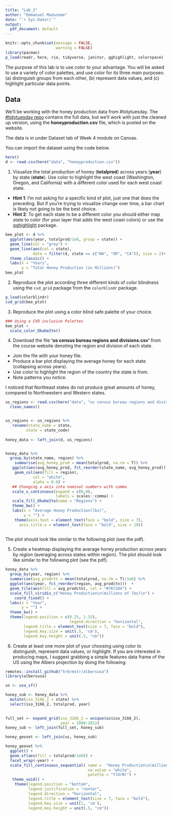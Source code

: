 ```yaml
---
title: "Lab_2"
author: "Emmanuel Maduneme"
date: "`r Sys.Date()`"
output:
  pdf_document: default
---
```


```r
knitr::opts_chunk$set(message = FALSE,
                      warning = FALSE)
library(pacman)
p_load(readr, here, rio, tidyverse, janitor, gghighlight, colorspace)
```

The purpose of this lab is to use color to your advantage. You will be asked to use a variety of color palettes, and use color for its three main purposes: (a) distinguish groups from each other, (b) represent data values, and (c) highlight particular data points.

## Data

We’ll be working with the honey production data from #tidytuesday. The [#tidytuesday repo](https://github.com/rfordatascience/tidytuesday/tree/master/data/2018/2018-05-21) contains the full data, but we’ll work with just the cleaned up version, using the **honeyproduction.csv** file, which is posted on the website.

The data is in under Dataset tab of Week 4 module on Canvas.

You can import the dataset using the code below.

```r
here()
d <- read.csv(here("data", "honeyproduction.csv"))

```

1. Visualize the total production of honey (**totalprod**) across years (**year**) by state (**state**). Use color to highlight the west coast (Washington, Oregon, and California) with a different color used for each west coast state.
  + **Hint 1**: I'm not asking for a specific kind of plot, just one that does the preceding. But if you're trying to visualize change over time, a bar chart is likely not going to be the best choice.
  + **Hint 2**: To get each state to be a different color you should either map state to color (for your layer that adds the west coast colors) or use the [gghighlight](https://yutannihilation.github.io/gghighlight/index.html) package.
  
```r
bee_plot <- d %>% 
  ggplot(aes(year, totalprod/1e6, group = state)) +
  geom_line(col = "grey") +
  geom_line(aes(col = state),
            data = filter(d, state == c("WA", "OR", "CA")), size = 2)+
  theme_classic() +
  labs(x = "Years",
       y = "Total Honey Production (in Millions)")
bee_plot
```


2. Reproduce the plot according three different kinds of color blindness using the `cvd_grid` package from the `colorblindr` package.

```r
p_load(colorblindr)
cvd_grid(bee_plot)

```

3. Reproduce the plot using a color blind safe palette of your choice. 
```r
### Using a CVD inclusive Palettes
bee_plot +
  scale_color_OkabeIto()
```


4. Download the file **'us census bureau regions and divisions.csv'** from the course website denoting the region and division of each state. 
  + Join the file with your honey file. 
  + Produce a bar plot displaying the average honey for each state (collapsing across years). 
  + Use color to highlight the region of the country the state is from. 
  + Note patterns you notice. 
  
  I noticed that Northeast states do not produce great amounts of honey, compared to Northwestern and Western states. 
  
```r
us_regions <- read.csv(here("data", "us census bureau regions and divisions.csv")) %>% 
  clean_names()


us_regions <- us_regions %>% 
   rename(state_name = state,
         state = state_code)
 
honey_data <- left_join(d, us_regions)


honey_data %>% 
  group_by(state_name, region) %>% 
    summarise(avg_honey_prod = mean(totalprod, na.rm = T)) %>% 
   ggplot(aes(avg_honey_prod, fct_reorder(state_name, avg_honey_prod))) +
    geom_col(aes(fill = region),
            col = "white",
            alpha = 0.8) +
   ## Changing x axis into nominal numbers with comma
   scale_x_continuous(expand = c(0,0), 
                      labels = scales::comma) +
   scale_fill_OkabeIto(name = "Regions") +
   theme_bw() +
   labs(x = "Average Honey Production(lbs)",
        y = "") +
    theme(axis.text = element_text(face = "bold", size = 7),
      axis.title.x = element_text(face = "bold", size = 10)) 
   
```

The plot should look like similar to the following plot (see the pdf).

5. Create a heatmap displaying the average honey production across years by *region* (averaging across states within region). The plot should look like similar to the following plot (see the pdf).

```r


honey_data %>% 
  group_by(year, region) %>% 
  summarise(avg_prodctn = mean(totalprod, na.rm = T)/1e6) %>% 
  ggplot(aes(year, fct_reorder(region, avg_prodctn)))  +
  geom_tile(aes(fill = avg_prodctn), col = "#76728d") +
  scale_fill_viridis_c("Honey Production\n(millions of lbs)\n") +
    coord_fixed() +
  labs(x = "Year",
       y = "") +
  theme_bw() +
  theme(legend.position = c(0.25, 1.15), 
                            legend.direction = "horizontal", 
        legend.title = element_text(size = 7, face = "bold"),
        legend.key.size = unit(.5, 'cm'),
        legend.key.height = unit(.5, "cm"))


```

6. Create at least one more plot of your choosing using color to distinguish,
represent data values, or highlight. If you are interested in producing maps, I
suggest grabbing a simple features data frame of the US using the Albers projection
by doing the following:

```r
remotes::install_github("hrbrmstr/albersusa")
library(albersusa)
```


```r
us <- usa_sf()

honey_sub <- honey_data %>% 
  mutate(iso_3166_2 = state) %>% 
  select(iso_3166_2, totalprod, year)
  

full_set <- expand_grid(iso_3166_2 = unique(us$iso_3166_2),
                        year = 1998:2012)
honey_sub <- left_join(full_set, honey_sub)

honey_geoset <- left_join(us, honey_sub)

honey_geoset %>% 
  ggplot() +
  geom_sf(aes(fill = totalprod/1e6)) +
  facet_wrap(~year) +
  scale_fill_continuous_sequential( name =  "Honey Production\n(millions of lbs)\n",
                                    na.value = "white",
                                    palette = "YlOrBr") +
   theme_void() +
    theme(legend.position = "bottom",
          legend.justification = "center",
          legend.direction = "horizontal", 
          legend.title = element_text(size = 7, face = "bold"),
          legend.key.size = unit(1, 'cm'),
          legend.key.height = unit(.5, "cm"))
```



